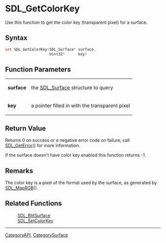 
= SDL_GetColorKey =
Use this function to get the color key (transparent pixel) for a surface.


== Syntax ==
<syntaxhighlight lang='c++'>
int SDL_GetColorKey(SDL_Surface* surface,
                    Uint32*      key)
</syntaxhighlight>

== Function Parameters ==
{|
|'''surface'''
|the [[SDL_Surface]] structure to query
|-
|'''key'''
|a pointer filled in with the transparent pixel
|}

== Return Value ==
Returns 0 on success or a negative error code on failure; call [[SDL_GetError]]() for more information.

If the surface doesn't have color key enabled this function returns -1.  


== Remarks ==
The color key is a pixel of the format used by the surface, as generated by [[SDL_MapRGB]]().

== Related Functions ==
:[[SDL_BlitSurface]]
:[[SDL_SetColorKey]]

----
[[CategoryAPI]], [[CategorySurface]]
